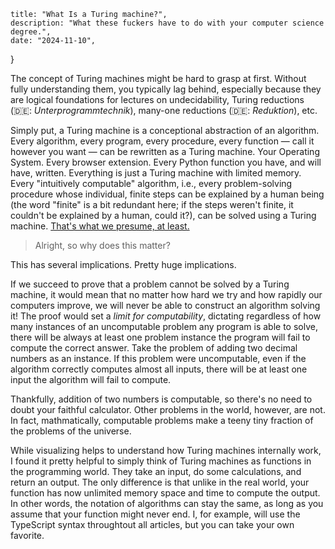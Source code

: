 
    title: "What Is a Turing machine?",
    description: "What these fuckers have to do with your computer science degree.",
    date: "2024-11-10",
}

The concept of Turing machines might be hard to grasp at first. Without fully understanding them, you typically lag behind, especially because they are logical foundations for lectures on undecidability, Turing reductions (🇩🇪: _Unterprogrammtechnik_), many-one reductions (🇩🇪: _Reduktion_), etc.

Simply put, a Turing machine is a conceptional abstraction of an algorithm. Every algorithm, every program, every procedure, every function — call it however you want — can be rewritten as a Turing machine. Your Operating System. Every browser extension. Every Python function you have, and will have, written. Everything is just a Turing machine with limited memory. Every "intuitively computable" algorithm, i.e., every problem-solving procedure whose individual, finite steps can be explained by a human being (the word "finite" is a bit redundant here; if the steps weren't finite, it couldn't be explained by a human, could it?), can be solved using a Turing machine. [That's what we presume, at least.](https://en.wikipedia.org/wiki/Church%E2%80%93Turing_thesis)

> Alright, so why does this matter?

This has several implications. Pretty huge implications.

If we succeed to prove that a problem cannot be solved by a Turing machine, it would mean that no matter how hard we try and how rapidly our computers improve, we will never be able to construct an algorithm solving it! The proof would set a _limit for computability_, dictating regardless of how many instances of an uncomputable problem any program is able to solve, there will be always at least one problem instance the program will fail to compute the correct answer. Take the problem of adding two decimal numbers as an instance. If this problem were uncomputable, even if the algorithm correctly computes almost all inputs, there will be at least one input the algorithm will fail to compute.

Thankfully, addition of two numbers is computable, so there's no need to doubt your faithful calculator. Other problems in the world, however, are not. In fact, mathmatically, computable problems make a teeny tiny fraction of the problems of the universe.

<TuringMachine/>

While visualizing helps to understand how Turing machines internally work, I found it pretty helpful to simply think of Turing machines as functions in the programming world. They take an input, do some calculations, and return an output. The only difference is that unlike in the real world, your function has now unlimited memory space and time to compute the output. In other words, the notation of algorithms can stay the same, as long as you assume that your function might never end. I, for example, will use the TypeScript syntax throughtout all articles, but you can take your own favorite.